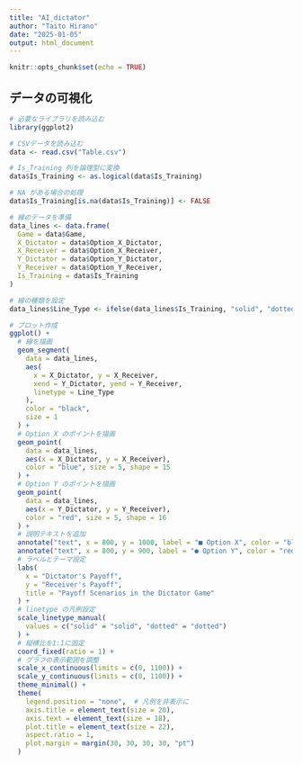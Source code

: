 ```yaml
---
title: "AI_dictator"
author: "Taito Hirano"
date: "2025-01-05"
output: html_document
---
```


```r
knitr::opts_chunk$set(echo = TRUE)
```

## データの可視化

```r
# 必要なライブラリを読み込む
library(ggplot2)
```

```r
# CSVデータを読み込む
data <- read.csv("Table.csv")

# Is_Training 列を論理型に変換
data$Is_Training <- as.logical(data$Is_Training)

# NA がある場合の処理
data$Is_Training[is.na(data$Is_Training)] <- FALSE

# 線のデータを準備
data_lines <- data.frame(
  Game = data$Game,
  X_Dictator = data$Option_X_Dictator,
  X_Receiver = data$Option_X_Receiver,
  Y_Dictator = data$Option_Y_Dictator,
  Y_Receiver = data$Option_Y_Receiver,
  Is_Training = data$Is_Training
)

# 線の種類を設定
data_lines$Line_Type <- ifelse(data_lines$Is_Training, "solid", "dotted")
```

```r
# プロット作成
ggplot() +
  # 線を描画
  geom_segment(
    data = data_lines,
    aes(
      x = X_Dictator, y = X_Receiver,
      xend = Y_Dictator, yend = Y_Receiver,
      linetype = Line_Type
    ),
    color = "black",
    size = 1
  ) +
  # Option X のポイントを描画
  geom_point(
    data = data_lines,
    aes(x = X_Dictator, y = X_Receiver),
    color = "blue", size = 5, shape = 15
  ) +
  # Option Y のポイントを描画
  geom_point(
    data = data_lines,
    aes(x = Y_Dictator, y = Y_Receiver),
    color = "red", size = 5, shape = 16
  ) +
  # 説明テキストを追加
  annotate("text", x = 800, y = 1000, label = "■ Option X", color = "blue", size = 6, hjust = 0) +
  annotate("text", x = 800, y = 900, label = "● Option Y", color = "red", size = 6, hjust = 0) +
  # ラベルとテーマ設定
  labs(
    x = "Dictator's Payoff",
    y = "Receiver's Payoff",
    title = "Payoff Scenarios in the Dictator Game"
  ) +
  # linetype の凡例設定
  scale_linetype_manual(
    values = c("solid" = "solid", "dotted" = "dotted")
  ) +
  # 縦横比を1:1に固定
  coord_fixed(ratio = 1) +
  # グラフの表示範囲を調整
  scale_x_continuous(limits = c(0, 1100)) +
  scale_y_continuous(limits = c(0, 1100)) +
  theme_minimal() +
  theme(
    legend.position = "none",  # 凡例を非表示に
    axis.title = element_text(size = 20),
    axis.text = element_text(size = 18),
    plot.title = element_text(size = 22),
    aspect.ratio = 1,
    plot.margin = margin(30, 30, 30, 30, "pt")
  )
```